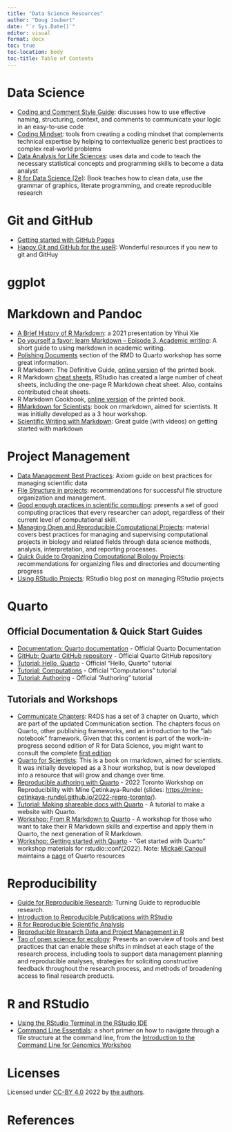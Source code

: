 ```yaml
---
title: "Data Science Resources"
author: "Doug Joubert"
date: "`r Sys.Date()`"
editor: visual
format: docx
toc: true
toc-location: body
toc-title: Table of Contents
---
```


# Data Science

-   [Coding and Comment Style Guide](https://mitcommlab.mit.edu/broad/commkit/coding-and-comment-style/): discusses how to use effective naming, structuring, context, and comments to communicate your logic in an easy-to-use code
-   [Coding Mindset](https://mitcommlab.mit.edu/broad/commkit/coding-mindset/): tools from creating a coding mindset that complements technical expertise by helping to contextualize generic best practices to complex real-world problems
-   [Data Analysis for Life Sciences](https://leanpub.com/dataanalysisforthelifesciences): uses data and code to teach the necessary statistical concepts and programming skills to become a data analyst
-   [R for Data Science (2e)](https://r4ds.hadley.nz/): Book teaches how to clean data, use the grammar of graphics, literate programming, and create reproducible research

# Git and GitHub

-   [Getting started with GitHub Pages](http://xlson.com/2010/11/09/getting-started-with-github-pages.html#disqus_thread)
-   [Happy Git and GitHub for the useR](https://happygitwithr.com/index.html): Wonderful resources if you new to git and GitHuy

# ggplot

# Markdown and Pandoc

-   [A Brief History of R Markdown](https://slides.yihui.org/2021-Brazilian-R-Day.html): a 2021 presentation by Yihui Xie
-   [Do yourself a favor: learn Markdown -- Episode 3, Academic writing](https://bcrf.biochem.wisc.edu/2021/06/10/do-yourself-a-favor-learn-markdown-episode-3/): A short guide to using markdown in academic writing.
-   [Polishing Documents](https://rstudio-conf-2022.github.io/rmd-to-quarto/materials/2-polishing-documents/) section of the RMD to Quarto workshop has some great information.
-   R Markdown: The Definitive Guide, [online version](https://bookdown.org/yihui/rmarkdown/) of the printed book.
-   R Markdown [cheat sheets](https://github.com/rstudio/cheatsheets/raw/main/rmarkdown-2.0.pdf), RStudio has created a large number of cheat sheets, including the one-page R Markdown cheat sheet. Also, contains contributed cheat sheets.
-   R Markdown Cookbook, [online version](https://bookdown.org/yihui/rmarkdown-cookbook/) of the printed book.
-   [RMarkdown for Scientists](https://rmd4sci.njtierney.com/): book on rmarkdown, aimed for scientists. It was initially developed as a 3 hour workshop.
-   [Scientific Writing with Markdown](https://jaantollander.com/post/scientific-writing-with-markdown/): Great guide (with videos) on getting started with markdown

# Project Management

-   [Data Management Best Practices](https://www.axiomdatascience.com/best-practices/DataManagementBestPractices.html): Axiom guide on best practices for managing scientific data
-   [File Structure in projects](https://mitcommlab.mit.edu/broad/commkit/file-structure/#Contents): recommendations for successful file structure organization and management.
-   [Good enough practices in scientific computing](https://journals.plos.org/ploscompbiol/article?id=10.1371/journal.pcbi.1005510): presents a set of good computing practices that every researcher can adopt, regardless of their current level of computational skill.
-   [Managing Open and Reproducible Computational Projects](https://carpentries-incubator.github.io/managing-computational-projects/01-introduction.html): material covers best practices for managing and supervising computational projects in biology and related fields through data science methods, analysis, interpretation, and reporting processes.
-   [Quick Guide to Organizing Computational Biology Projects](https://journals.plos.org/ploscompbiol/article?id=10.1371/journal.pcbi.1000424): recommendations for organizing files and directories and documenting progress
-   [Using RStudio Projects](https://support.posit.co/hc/en-us/articles/200526207-Using-RStudio-Projects): RStudio blog post on managing RStudio projects

# Quarto

## Official Documentation & Quick Start Guides

-   [Documentation: Quarto documentation](https://quarto.org/) - Official Quarto Documentation
-   [GitHub: Quarto GitHub repository](https://github.com/quarto-dev) - Official Quarto GitHub repository
-   [Tutorial: Hello, Quarto](https://quarto.org/docs/get-started/hello/) - Official "Hello, Quarto" tutorial
-   [Tutorial: Computations](https://quarto.org/docs/get-started/computations/) - Official "Computations" tutorial
-   [Tutorial: Authoring](https://quarto.org/docs/get-started/authoring/) - Official "Authoring" tutorial

## Tutorials and Workshops

-   [Communicate Chapters](https://r4ds.hadley.nz/communicate.html): R4DS has a set of 3 chapter on Quarto, which are part of the updated Communication section. The chapters focus on Quarto, other publishing frameworks, and an introduction to the "lab notebook" framework. Given that this content is part of the work-in-progress second edition of R for Data Science, you might want to consult the complete [first edition](https://r4ds.had.co.nz)
-   [Quarto for Scientists](https://qmd4sci.njtierney.com/): This is a book on rmarkdown, aimed for scientists. It was initially developed as a 3 hour workshop, but is now developed into a resource that will grow and change over time.
-   [Reproducible authoring with Quarto](https://www.youtube.com/watch?v=6p4vOKS6Xls) - 2022 Toronto Workshop on Reproducibility with Mine Çetinkaya-Rundel (slides: <https://mine-cetinkaya-rundel.github.io/2022-repro-toronto/>).
-   [Tutorial: Making shareable docs with Quarto](https://openscapes.github.io/quarto-website-tutorial/) - A tutorial to make a website with Quarto.
-   [Workshop: From R Markdown to Quarto](https://rstudio-conf-2022.github.io/rmd-to-quarto/) - A workshop for those who want to take their R Markdown skills and expertise and apply them in Quarto, the next generation of R Markdown.
-   [Workshop: Getting started with Quarto](https://rstudio-conf-2022.github.io/get-started-quarto/) - "Get started with Quarto" workshop materials for rstudio::conf(2022). Note: [Mickaël Canouil](https://github.com/mcanouil) maintains a [page](https://github.com/mcanouil/awesome-quarto#official-documentation--quickstarts) of Quarto resources

# Reproducibility

-   [Guide for Reproducible Research](https://the-turing-way.netlify.app/reproducible-research/reproducible-research.html): Turning Guide to reproducible research.
-   [Introduction to Reproducible Publications with RStudio](https://carpentries-incubator.github.io/Reproducible-Publications-with-RStudio/)
-   [R for Reproducible Scientific Analysis](https://swcarpentry.github.io/r-novice-gapminder/)
-   [Reproducible Research Data and Project Management in R](https://annakrystalli.me/rrresearchACCE20/)
-   [Tao of open science for ecology](https://esajournals.onlinelibrary.wiley.com/doi/full/10.1890/ES14-00402.1): Presents an overview of tools and best practices that can enable these shifts in mindset at each stage of the research process, including tools to support data management planning and reproducible analyses, strategies for soliciting constructive feedback throughout the research process, and methods of broadening access to final research products.

# R and RStudio

-   [Using the RStudio Terminal in the RStudio IDE](https://support.posit.co/hc/en-us/articles/115010737148-Using-the-RStudio-Terminal-in-the-RStudio-IDE)
-   [Command Line Essentials](https://datacarpentry.org/shell-genomics/02-the-filesystem/index.html): a short primer on how to navigate through a file structure at the command line, from the [Introduction to the Command Line for Genomics Workshop](https://datacarpentry.org/shell-genomics/)

# Licenses

Licensed under [CC-BY 4.0](https://creativecommons.org/licenses/by/4.0/) 2022 by [the authors](https://carpentries-incubator.github.io/Reproducible-Publications-with-RStudio/CITATION).

# References
